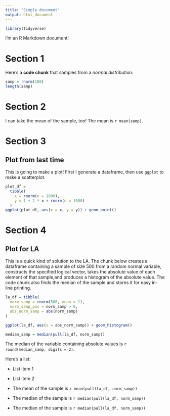 ```yaml
---
title: "Simple document"
output: html_document
---
```

```r
library(tidyverse)
```

I'm an R Markdown document! 

# Section 1

Here's a **code chunk** that samples from 
a _normal distribution_:

```r
samp = rnorm(100)
length(samp)
```

# Section 2

I can take the mean of the sample, too!
The mean is `r mean(samp)`.

# Section 3 

## Plot from last time 
This is going to make a plot! First I generate a dataframe, then use `ggplot` to make a scatterplot.

```r
plot_df = 
  tibble(
    x = rnorm(n = 1000),
    y = 1 + 2 * x + rnorm(n = 1000)
  )
ggplot(plot_df, aes(x = x, y = y)) + geom_point()  
```

# Section 4 
## Plot for LA 
This is a quick kind of solution to the LA. The chunk below creates a dataframe containing a sample of size 500 from a random normal variable, constructs the specified logical vector, takes the absolute value of each element of that sample,and produces a histogram of the absolute value. The code chunk also finds the median of the sample and stores it for easy in-line printing.
```r
la_df = tibble(
  norm_samp = rnorm(500, mean = 1),
  norm_samp_pos = norm_samp > 0,
  abs_norm_samp = abs(norm_samp)
)

ggplot(la_df, aes(x = abs_norm_samp)) + geom_histogram()

median_samp = median(pull(la_df, norm_samp))
```

The median of the variable containing absolute values is 
`r round(median_samp, digits = 2)`.

Here's a list:

* List item 1
* List item 2

* The mean of the sample is `r mean(pull(la_df, norm_samp))`
* The median of the sample is `r median(pull(la_df, norm_samp))`
* The median of the sample is `r median(pull(la_df, norm_samp))`


